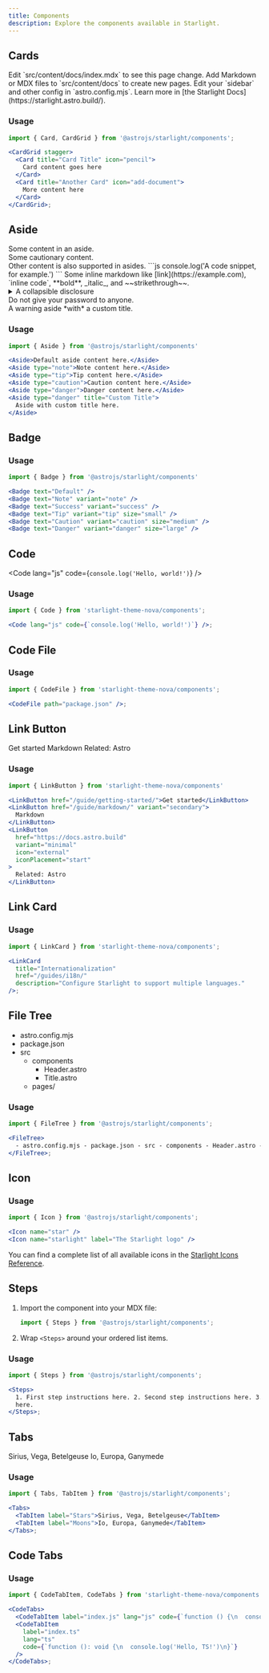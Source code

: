 ```yaml
---
title: Components
description: Explore the components available in Starlight.
---
```



## Cards

<CardGrid stagger>
  <Card title="Update content" icon="pencil">
    Edit `src/content/docs/index.mdx` to see this page change.
  </Card>
  <Card title="Add new content" icon="add-document">
    Add Markdown or MDX files to `src/content/docs` to create new pages.
  </Card>
  <Card title="Configure your site" icon="setting">
    Edit your `sidebar` and other config in `astro.config.mjs`.
  </Card>
  <Card title="Read the docs" icon="open-book">
    Learn more in [the Starlight Docs](https://starlight.astro.build/).
  </Card>
</CardGrid>

### Usage

```jsx
import { Card, CardGrid } from '@astrojs/starlight/components';

<CardGrid stagger>
  <Card title="Card Title" icon="pencil">
    Card content goes here
  </Card>
  <Card title="Another Card" icon="add-document">
    More content here
  </Card>
</CardGrid>;
```

## Aside

<Aside>Some content in an aside.</Aside>
<Aside type="caution">Some cautionary content.</Aside>
<Aside type="tip">
  Other content is also supported in asides. ```js console.log('A code snippet, for example.') ```
  Some inline markdown like [link](https://example.com), `inline code`, **bold**, _italic_, and
  ~~strikethrough~~.
  <details>
    <summary>A collapsible disclosure</summary>
    Some collapsible content.
  </details>
</Aside>
<Aside type="danger">Do not give your password to anyone.</Aside>
<Aside type="danger" title="Watch out!">
  A warning aside *with* a custom title.
</Aside>

### Usage

```jsx
import { Aside } from '@astrojs/starlight/components'

<Aside>Default aside content here.</Aside>
<Aside type="note">Note content here.</Aside>
<Aside type="tip">Tip content here.</Aside>
<Aside type="caution">Caution content here.</Aside>
<Aside type="danger">Danger content here.</Aside>
<Aside type="danger" title="Custom Title">
  Aside with custom title here.
</Aside>
```

## Badge

<Badge text="Note" variant="note" />
<Badge text="Success" variant="success" />
<Badge text="Tip" variant="tip" size="small" />
<Badge text="Caution" variant="caution" size="medium" />
<Badge text="Danger" variant="danger" size="large" />
<Badge text="Default" />

### Usage

```jsx
import { Badge } from '@astrojs/starlight/components'

<Badge text="Default" />
<Badge text="Note" variant="note" />
<Badge text="Success" variant="success" />
<Badge text="Tip" variant="tip" size="small" />
<Badge text="Caution" variant="caution" size="medium" />
<Badge text="Danger" variant="danger" size="large" />
```

## Code

<Code lang="js" code={`console.log('Hello, world!')`} />

### Usage

```jsx
import { Code } from 'starlight-theme-nova/components';

<Code lang="js" code={`console.log('Hello, world!')`} />;
```

## Code File

<CodeFile path="package.json" />

### Usage

```jsx
import { CodeFile } from 'starlight-theme-nova/components';

<CodeFile path="package.json" />;
```

## Link Button

<LinkButton href="/guide/getting-started/">Get started</LinkButton>
<LinkButton href="/guide/markdown/" variant="secondary">
  Markdown
</LinkButton>
<LinkButton href="https://docs.astro.build" variant="minimal" icon="external" iconPlacement="start">
  Related: Astro
</LinkButton>

### Usage

```jsx
import { LinkButton } from 'starlight-theme-nova/components'

<LinkButton href="/guide/getting-started/">Get started</LinkButton>
<LinkButton href="/guide/markdown/" variant="secondary">
  Markdown
</LinkButton>
<LinkButton
  href="https://docs.astro.build"
  variant="minimal"
  icon="external"
  iconPlacement="start"
>
  Related: Astro
</LinkButton>
```

## Link Card

<LinkCard
  title="Internationalization"
  href="/guides/i18n/"
  description="Configure Starlight to support multiple languages."
/>

### Usage

```jsx
import { LinkCard } from 'starlight-theme-nova/components';

<LinkCard
  title="Internationalization"
  href="/guides/i18n/"
  description="Configure Starlight to support multiple languages."
/>;
```

## File Tree

<FileTree>

- astro.config.mjs
- package.json
- src
  - components
    - Header.astro
    - Title.astro
  - pages/

</FileTree>

### Usage

```jsx
import { FileTree } from '@astrojs/starlight/components';

<FileTree>
  - astro.config.mjs - package.json - src - components - Header.astro - Title.astro - pages/
</FileTree>;
```

## Icon

<Icon name="star" />
<Icon name="starlight" label="The Starlight logo" />

### Usage

```jsx
import { Icon } from '@astrojs/starlight/components';

<Icon name="star" />
<Icon name="starlight" label="The Starlight logo" />
```

You can find a complete list of all available icons in the [Starlight Icons Reference](https://starlight.astro.build/reference/icons/#all-icons).

## Steps

<Steps>

1. Import the component into your MDX file:

   ```js
   import { Steps } from '@astrojs/starlight/components';
   ```

2. Wrap `<Steps>` around your ordered list items.

</Steps>

### Usage

```jsx
import { Steps } from '@astrojs/starlight/components';

<Steps>
  1. First step instructions here. 2. Second step instructions here. 3. Third step instructions
  here.
</Steps>;
```

## Tabs

<Tabs>
  <TabItem label="Stars">Sirius, Vega, Betelgeuse</TabItem>
  <TabItem label="Moons">Io, Europa, Ganymede</TabItem>
</Tabs>

### Usage

```jsx
import { Tabs, TabItem } from '@astrojs/starlight/components';

<Tabs>
  <TabItem label="Stars">Sirius, Vega, Betelgeuse</TabItem>
  <TabItem label="Moons">Io, Europa, Ganymede</TabItem>
</Tabs>;
```

## Code Tabs

<CodeTabs>
  <CodeTabItem label="index.js" lang="js" code={`function () {\n  console.log('Hello, JS!')\n}`} />
  <CodeTabItem
    label="index.ts"
    lang="ts"
    code={`function (): void {\n  console.log('Hello, TS!')\n}`}
  />
</CodeTabs>

### Usage

```jsx
import { CodeTabItem, CodeTabs } from 'starlight-theme-nova/components';

<CodeTabs>
  <CodeTabItem label="index.js" lang="js" code={`function () {\n  console.log('Hello, JS!')\n}`} />
  <CodeTabItem
    label="index.ts"
    lang="ts"
    code={`function (): void {\n  console.log('Hello, TS!')\n}`}
  />
</CodeTabs>;
```
